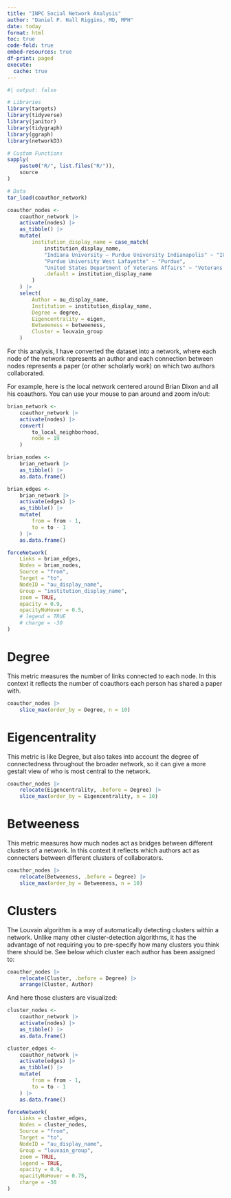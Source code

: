 ```yaml
---
title: "INPC Social Network Analysis"
author: "Daniel P. Hall Riggins, MD, MPH"
date: today
format: html
toc: true
code-fold: true
embed-resources: true
df-print: paged
execute: 
  cache: true
---
```


```r
#| output: false

# Libraries
library(targets)
library(tidyverse)
library(janitor)
library(tidygraph)
library(ggraph)
library(networkD3)

# Custom Functions
sapply(
    paste0("R/", list.files("R/")),
    source
)

# Data
tar_load(coauthor_network)

coauthor_nodes <-
    coauthor_network |> 
    activate(nodes) |> 
    as_tibble() |>
    mutate(
        institution_display_name = case_match(
            institution_display_name,
            "Indiana University – Purdue University Indianapolis" ~ "IUPUI",
            "Purdue University West Lafayette" ~ "Purdue",
            "United States Department of Veterans Affairs" ~ "Veterans Affairs",
            .default = institution_display_name
        )
    ) |> 
    select(
        Author = au_display_name, 
        Institution = institution_display_name,
        Degree = degree, 
        Eigencentrality = eigen, 
        Betweeness = betweeness,
        Cluster = louvain_group
    )
```

For this analysis, I have converted the dataset into a network, where each node of the network represents an author and each connection between nodes represents a paper (or other scholarly work) on which two authors collaborated.

For example, here is the local network centered around Brian Dixon and all his coauthors. You can use your mouse to pan around and zoom in/out:


```r
brian_network <-
    coauthor_network |> 
    activate(nodes) |>
    convert(
        to_local_neighborhood,
        node = 19
    ) 

brian_nodes <-
    brian_network |>  
    as_tibble() |> 
    as.data.frame()

brian_edges <- 
    brian_network |> 
    activate(edges) |> 
    as_tibble() |> 
    mutate(
        from = from - 1,
        to = to - 1
    ) |> 
    as.data.frame()

forceNetwork(
    Links = brian_edges,
    Nodes = brian_nodes,
    Source = "from",
    Target = "to",
    NodeID = "au_display_name",
    Group = "institution_display_name",
    zoom = TRUE,
    opacity = 0.9,
    opacityNoHover = 0.5,
    # legend = TRUE
    # charge = -30
)
```


# Degree

This metric measures the number of links connected to each node. In this context it reflects the number of coauthors each person has shared a paper with.

```r
coauthor_nodes |> 
    slice_max(order_by = Degree, n = 10)
```

# Eigencentrality

This metric is like Degree, but also takes into account the degree of connectedness throughout the broader network, so it can give a more gestalt view of who is most central to the network.

```r
coauthor_nodes |> 
    relocate(Eigencentrality, .before = Degree) |> 
    slice_max(order_by = Eigencentrality, n = 10)
```

# Betweeness

This metric measures how much nodes act as bridges between different clusters of a network. In this context it reflects which authors act as connecters between different clusters of collaborators.

```r
coauthor_nodes |> 
    relocate(Betweeness, .before = Degree) |> 
    slice_max(order_by = Betweeness, n = 10)
```


# Clusters

The Louvain algorithm is a way of automatically detecting clusters within a network. Unlike many other cluster-detection algorithms, it has the advantage of not requiring you to pre-specify how many clusters you think there should be. See below which cluster each author has been assigned to:

```r
coauthor_nodes |> 
    relocate(Cluster, .before = Degree) |> 
    arrange(Cluster, Author)
```

And here those clusters are visualized:

```r
cluster_nodes <-
    coauthor_network |> 
    activate(nodes) |>
    as_tibble() |> 
    as.data.frame()

cluster_edges <- 
    coauthor_network |> 
    activate(edges) |> 
    as_tibble() |> 
    mutate(
        from = from - 1,
        to = to - 1
    ) |> 
    as.data.frame()

forceNetwork(
    Links = cluster_edges,
    Nodes = cluster_nodes,
    Source = "from",
    Target = "to",
    NodeID = "au_display_name",
    Group = "louvain_group",
    zoom = TRUE,
    legend = TRUE,
    opacity = 0.9,
    opacityNoHover = 0.75,
    charge = -30
)
```


